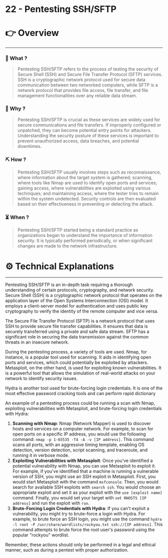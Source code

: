 # 22 - Pentesting SSH/SFTP


# 👉 Overview

---

### 👀 What ?

> Pentesting SSH/SFTP refers to the process of testing the security of Secure Shell (SSH) and Secure File Transfer Protocol (SFTP) services. SSH is a cryptographic network protocol used for secure data communication between two networked computers, while SFTP is a network protocol that provides file access, file transfer, and file management functionalities over any reliable data stream.
> 

### 🧐 Why ?

> Pentesting SSH/SFTP is crucial as these services are widely used for secure communications and file transfers. If improperly configured or unpatched, they can become potential entry points for attackers. Understanding the security posture of these services is important to prevent unauthorized access, data breaches, and potential downtimes.
> 

### ⛏️ How ?

> Pentesting SSH/SFTP usually involves steps such as reconnaissance, where information about the target system is gathered; scanning, where tools like Nmap are used to identify open ports and services; gaining access, where vulnerabilities are exploited using various techniques; and maintaining access, where the tester tries to remain within the system undetected. Security controls are then evaluated based on their effectiveness in preventing or detecting the attack.
> 

### ⏳ When ?

> Pentesting SSH/SFTP started being a standard practice as organizations began to understand the importance of information security. It is typically performed periodically, or when significant changes are made to the network infrastructure.
> 

# ⚙️ Technical Explanations

---

Pentesting SSH/SFTP is an in-depth task requiring a thorough understanding of certain protocols, cryptography, and network security. Secure Shell (SSH) is a cryptographic network protocol that operates on the application layer of the Open Systems Interconnection (OSI) model. It employs a client-server model for authentication and uses public key cryptography to verify the identity of the remote computer and vice versa.

The Secure File Transfer Protocol (SFTP) is a network protocol that uses SSH to provide secure file transfer capabilities. It ensures that data is securely transferred using a private and safe data stream. SFTP has a significant role in securing the data transmission against the common threats in an insecure network.

During the pentesting process, a variety of tools are used. Nmap, for instance, is a popular tool used for scanning. It aids in identifying open ports and services, which could potentially be exploited by attackers. Metasploit, on the other hand, is used for exploiting known vulnerabilities. It is a powerful tool that allows the simulation of real-world attacks on your network to identify security issues.

Hydra is another tool used for brute-forcing login credentials. It is one of the most effective password cracking tools and can perform rapid dictionary

An example of a pentesting process could be running a scan with Nmap, exploiting vulnerabilities with Metasploit, and brute-forcing login credentials with Hydra:

1. **Scanning with Nmap**: Nmap (Network Mapper) is used to discover hosts and services on a computer network. For example, to scan for open ports on a specific IP address, you would use the following command: `nmap -p 1-65535 -T4 -A -v [IP address]`. This command scans all ports, with an aggressive timing template, enabling OS detection, version detection, script scanning, and traceroute, and running it in verbose mode.
2. **Exploiting Vulnerabilities with Metasploit**: Once you've identified a potential vulnerability with Nmap, you can use Metasploit to exploit it. For example, if you've identified that a machine is running a vulnerable version of SSH, you might use an SSH exploit in Metasploit. First, you would start Metasploit with the command `msfconsole`. Then, you would search for available SSH exploits with `search ssh`. You would choose an appropriate exploit and set it as your exploit with the `use [exploit name]` command. Finally, you would set your target with `set RHOSTS [IP address]` and run the exploit with `run`.
3. **Brute-Forcing Login Credentials with Hydra**: If you can't exploit a vulnerability, you might try to brute-force a login with Hydra. For example, to brute force an SSH login, you might use the command `hydra -l root -P /usr/share/wordlists/rockyou.txt ssh://[IP address]`. This command attempts to brute force the root user's password using the popular "rockyou" wordlist.

Remember, these actions should only be performed in a legal and ethical manner, such as during a pentest with proper authorization.
